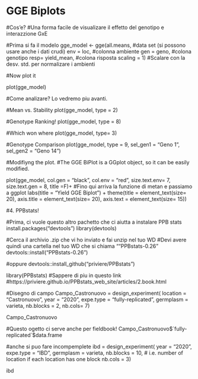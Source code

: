 # GGE Biplots

#Cos'e?
#Una forma facile de visualizare il effetto del genotipo e interazzione GxE

#Prima si fa il modelo
gge_model <-  gge(all.means, #data set (si possono usare anche i dati crudi)
                  env = loc, #colonna ambiente
                  gen = geno, #colona genotipo
                  resp= yield_mean,  #colona risposta
                  scaling = 1) #Scalare con la desv. std. per normalizare i ambienti

#Now plot it

plot(gge_model)

#Come analizare? Lo vedremo piu avanti.


#Mean vs. Stability
plot(gge_model, type = 2)

#Genotype Ranking!
plot(gge_model, type = 8)

#Which won where
plot(gge_model, type= 3)


#Genotype Comparison
plot(gge_model,
     type = 9,
     sel_gen1 = "Geno 1",
     sel_gen2 = "Geno 14")


#Modifiyng the plot.
#The GGE BiPlot is a GGplot object, so it can be easily modified.

plot(gge_model,
     col.gen = "black",
     col.env = "red",
     size.text.env= 7,
     size.text.gen = 8,
     title =F)+ #Fino qui arriva la funzione di metan e passiamo a ggplot
  labs(title = "Yield GGE Biplot") + 
  theme(title = element_text(size= 20),
        axis.title = element_text(size= 20),
        axis.text = element_text(size= 15))


#4. PPBstats!

#Prima, ci vuole questo altro pachetto che ci aiutta a instalare PPB stats
install.packages("devtools")
library(devtools)

#Cerca il archivio .zip che vi ho inviato e fai unzip nel tuo WD
#Devi avere quindi una cartella nel tuo WD che si chiama ""PPBstats-0.26"
devtools::install("PPBstats-0.26")

#oppure
devtools::install_github("priviere/PPBstats")

library(PPBstats)
#Sappere di piu in questo link
#https://priviere.github.io/PPBstats_web_site/articles/2.book.html

#Disegno di campo
Campo_Castronuovo = design_experiment(
  location = "Castronuovo",
  year = "2020",
  expe.type = "fully-replicated",
  germplasm = varieta,
  nb.blocks = 2,
  nb.cols= 7)

Campo_Castronuovo

#Questo ogetto ci serve anche per fieldbook!
Campo_Castronuovo$`fully-replicated`$data.frame

#anche si puo fare incompemplete
ibd = design_experiment(
  year = "2020",
  expe.type = "IBD",
  germplasm = varieta,
  nb.blocks = 10, # i.e. number of location if each location has one block
  nb.cols = 3)

ibd
